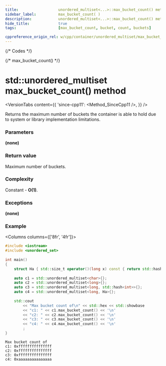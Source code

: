 ```yaml
---
title:					unordered_multiset<...>::max_bucket_count() method
sidebar_label:			max_bucket_count( )
description:			unordered_multiset<...>::max_bucket_count() method C++ documentation
hide_title:				true
tags:					[max_bucket_count, bucket, count, buckets]

cppreference_origin_rel: w/cpp/container/unordered_multiset/max_bucket_count
---
```



{/* Codes */}

{/* max_bucket_count() */}

# std::unordered_multiset max_bucket_count() method

<VersionTabs content={{
	'since-cpp11': <Method_SinceCpp11 />,
}} />

Returns the maximum number of buckets the container is able to hold due to system or library implementation limitations.

### Parameters

**(none)**

### Return value

Maximum number of buckets.

### Complexity

Constant - **O(1)**.

### Exceptions

**(none)**

### Example

<Columns columns={['8fr', '4fr']}>
<div>

```cpp
#include <iostream>
#include <unordered_set>
 
int main()
{
    struct Ha { std::size_t operator()(long x) const { return std::hash<long>{}(x); }; };
 
    auto c1 = std::unordered_multiset<char>{};
    auto c2 = std::unordered_multiset<long>{};
    auto c3 = std::unordered_multiset<long, std::hash<int>>{};
    auto c4 = std::unordered_multiset<long, Ha>{};
 
    std::cout
        << "Max bucket count of\n" << std::hex << std::showbase
        << "c1: " << c1.max_bucket_count() << '\n'
        << "c2: " << c2.max_bucket_count() << '\n'
        << "c3: " << c3.max_bucket_count() << '\n'
        << "c4: " << c4.max_bucket_count() << '\n'
        ;
}
```

</div>
<div>

```plaintext title="Possible output"
Max bucket count of
c1: 0xfffffffffffffff
c2: 0xfffffffffffffff
c3: 0xfffffffffffffff
c4: 0xaaaaaaaaaaaaaaa
```

</div>
</Columns>
